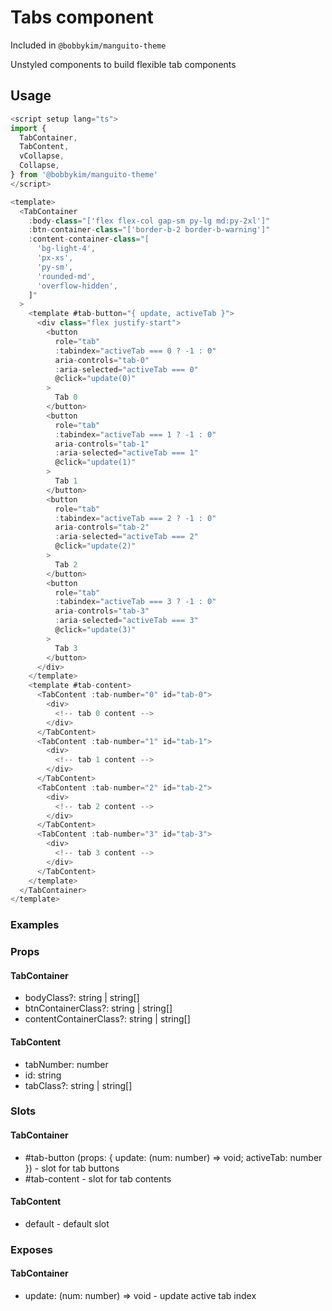 
<Meta of={Stories} />

# Tabs component

Included in `@bobbykim/manguito-theme`

Unstyled components to build flexible tab components

## Usage

```js
<script setup lang="ts">
import {
  TabContainer,
  TabContent,
  vCollapse,
  Collapse,
} from '@bobbykim/manguito-theme'
</script>

<template>
  <TabContainer
    :body-class="['flex flex-col gap-sm py-lg md:py-2xl']"
    :btn-container-class="['border-b-2 border-b-warning']"
    :content-container-class="[
      'bg-light-4',
      'px-xs',
      'py-sm',
      'rounded-md',
      'overflow-hidden',
    ]"
  >
    <template #tab-button="{ update, activeTab }">
      <div class="flex justify-start">
        <button
          role="tab"
          :tabindex="activeTab === 0 ? -1 : 0"
          aria-controls="tab-0"
          :aria-selected="activeTab === 0"
          @click="update(0)"
        >
          Tab 0
        </button>
        <button
          role="tab"
          :tabindex="activeTab === 1 ? -1 : 0"
          aria-controls="tab-1"
          :aria-selected="activeTab === 1"
          @click="update(1)"
        >
          Tab 1
        </button>
        <button
          role="tab"
          :tabindex="activeTab === 2 ? -1 : 0"
          aria-controls="tab-2"
          :aria-selected="activeTab === 2"
          @click="update(2)"
        >
          Tab 2
        </button>
        <button
          role="tab"
          :tabindex="activeTab === 3 ? -1 : 0"
          aria-controls="tab-3"
          :aria-selected="activeTab === 3"
          @click="update(3)"
        >
          Tab 3
        </button>
      </div>
    </template>
    <template #tab-content>
      <TabContent :tab-number="0" id="tab-0">
        <div>
          <!-- tab 0 content -->
        </div>
      </TabContent>
      <TabContent :tab-number="1" id="tab-1">
        <div>
          <!-- tab 1 content -->
        </div>
      </TabContent>
      <TabContent :tab-number="2" id="tab-2">
        <div>
          <!-- tab 2 content -->
        </div>
      </TabContent>
      <TabContent :tab-number="3" id="tab-3">
        <div>
          <!-- tab 3 content -->
        </div>
      </TabContent>
    </template>
  </TabContainer>
</template>
```

### Examples

<Canvas of={Stories.tabExample} />

<Canvas of={Stories.tabExample2} />

### Props

#### TabContainer

- bodyClass?: string | string[]
- btnContainerClass?: string | string[]
- contentContainerClass?: string | string[]

#### TabContent

- tabNumber: number
- id: string
- tabClass?: string | string[]

### Slots

#### TabContainer

- \#tab-button (props: \{ update: (num: number) => void; activeTab: number \}) - slot for tab buttons
- \#tab-content - slot for tab contents

#### TabContent

- default - default slot

### Exposes

#### TabContainer

- update: (num: number) => void - update active tab index
